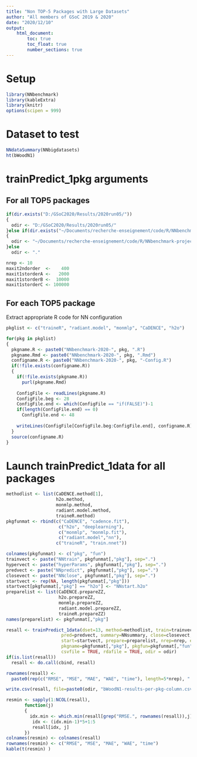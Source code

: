 ```yaml
---
title: "Non TOP-5 Packages with Large Datasets"
author: "All members of GSoC 2019 & 2020"
date: "2020/12/10"
output:
    html_document:
        toc: true
        toc_float: true
        number_sections: true
---
```


# Setup 

```r
library(NNbenchmark)
library(kableExtra)
library(knitr)
options(scipen = 999)
```

# Dataset to test

```r
NNdataSummary(NNbigdatasets)
ht(bWoodN1)
```

# trainPredict_1pkg arguments

## For all TOP5 packages
```r
if(dir.exists("D:/GSoC2020/Results/2020run05/"))
{  
  odir <- "D:/GSoC2020/Results/2020run05/"
}else if(dir.exists("~/Documents/recherche-enseignement/code/R/NNbenchmark-project/NNtempresult/"))
{  
  odir <- "~/Documents/recherche-enseignement/code/R/NNbenchmark-project/NNtempresult/"
}else
  odir <- "."

nrep <- 10
maxit2ndorder  <-    400
maxit1storderA <-   2000
maxit1storderB <-  10000
maxit1storderC <- 100000

```

## For each TOP5 package

Extract appropriate R code for NN configuration
```r
pkglist <- c("traineR", "radiant.model", "monmlp", "CaDENCE", "h2o")

for(pkg in pkglist)
{
  pkgname.R <- paste0("NNbenchmark-2020-", pkg, ".R")
  pkgname.Rmd <- paste0("NNbenchmark-2020-", pkg, ".Rmd")
  configname.R <- paste0("NNbenchmark-2020-", pkg, "-Config.R")
  if(!file.exists(configname.R))
  {
    if(!file.exists(pkgname.R))
      purl(pkgname.Rmd)
    
    ConfigFile <- readLines(pkgname.R)
    ConfigFile.beg <- 28
    ConfigFile.end <- which(ConfigFile == "if(FALSE)")-1
    if(length(ConfigFile.end) == 0)
      ConfigFile.end <- 48
    
    writeLines(ConfigFile[ConfigFile.beg:ConfigFile.end], configname.R)
  }
  source(configname.R)
}
```

<!--
if(!file.exists("NNbenchmark-2020-MachineShop.R"))
    purl("NNbenchmark-2020-MachineShop.Rmd")
  ConfigFile <- readLines("NNbenchmark-2020-MachineShop.R")[28:48]
  writeLines(ConfigFile, "NNbenchmark-2020-MachineShop-Config.R")
#source("NNbenchmark-2020-MachineShop-Config.R")
-->





# Launch trainPredict_1data for all packages

```r
methodlist <- list(CaDENCE.method[1], 
                   h2o.method,
                   monmlp.method, 
                   radiant.model.method,
                   traineR.method)
pkgfunmat <- rbind(c("CaDENCE", "cadence.fit"),
                    c("h2o", "deeplearning"),
                    c("monmlp", "monmlp.fit"),
                    c("radiant.model","nn"),
                   c("traineR", "train.nnet"))

colnames(pkgfunmat) <- c("pkg", "fun")  
trainvect <- paste("NNtrain", pkgfunmat[,"pkg"], sep=".")
hypervect <- paste("hyperParams", pkgfunmat[,"pkg"], sep=".")
predvect <- paste("NNpredict", pkgfunmat[,"pkg"], sep=".")
closevect <- paste("NNclose", pkgfunmat[,"pkg"], sep=".")
startvect <- rep(NA, length(pkgfunmat[,"pkg"]))
startvect[pkgfunmat[,"pkg"] == "h2o"] <- "NNstart.h2o"
preparelist <- list(CaDENCE.prepareZZ, 
                    h2o.prepareZZ,
                    monmlp.prepareZZ, 
                    radiant.model.prepareZZ,
                    traineR.prepareZZ)
names(preparelist) <- pkgfunmat[,"pkg"]

resall <- trainPredict_1data(dset=13, method=methodlist, train=trainvect, hyper=hypervect,
                     pred=predvect, summary=NNsummary, close=closevect, 
                     start=startvect, prepare=preparelist, nrep=nrep, echo=FALSE, doplot=FALSE,
                     pkgname=pkgfunmat[,"pkg"], pkgfun=pkgfunmat[,"fun"], 
                     csvfile = TRUE, rdafile = TRUE, odir = odir)
if(is.list(resall))
  resall <- do.call(cbind, resall)

rownames(resall) <- 
  paste0(rep(c("RMSE", "MSE", "MAE", "WAE", "time"), length=5*nrep), ".", rep(1:nrep, each=5))

write.csv(resall, file=paste0(odir, "bWoodN1-results-per-pkg-column.csv"))

resmin <- sapply(1:NCOL(resall),
       function(j)
       {
         idx.min <- which.min(resall[grep("RMSE.", rownames(resall)),j])
          idx <- (idx.min-1)*5+1:5
          resall[idx, j]
       })
colnames(resmin) <- colnames(resall)
rownames(resmin) <- c("RMSE", "MSE", "MAE", "WAE", "time")
kable(t(resmin) )

```


